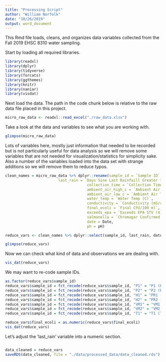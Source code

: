 ---
title: "Processing Script"
author: "William Norfolk"
date: "10/26/2019"
output: word_document
---


This Rmd file loads, cleans, and organizes data variables collected from the Fall 2019 EHSC 8310 water sampling.

Start by loading all required libraries. 

```{r load libs}

library(readxl)
library(dplyr)
library(tidyverse)
library(forcats)
library(ggthemes)
library(knitr)
library(naniar)
library(visdat)


```

Next load the data. The path in the code chunk below is relative to the raw data file placed in this project. 

```{r load data}
micro_raw_data <- readxl::read_excel("./raw_data.xlsx")
```

Take a look at the data and variables to see what you are working with.

```{r glimpse}
glimpse(micro_raw_data)
```


Lots of variables here, mostly just information that needed to be recorded but is not particularly useful for data analysis so we will remove some variables that are not needed for visualization/statistics for simplicity sake. Also a number of the variables loaded into the data set with strange additions so we will remove them to reduce typos.

```{r}
clean_names = micro_raw_data %>% dplyr::rename(sample_id = `Sample ID`, 
                        last_rain = `Days Sine Last Rainfaill Greater than 2 inches (amount of rainfall)`,
                                     collection_time = `Collection Time`,
                                     ambient_air_high_c = `Ambient Air Temp High (C)`,
                                     ambient_air_low_c = `Ambient Air Temp Low (C)`,
                                     water_temp = `Water Temp (C)`,
                                     conductivity = `Conductivity (mS/cm)`,
                                     final_ecoli = `Final CFU/100 ml`,
                                     exceeds_epa = `Exceeds EPA STV (410/100mL)`,
                                     salmonella = `Chromagar Confirmed Salmonella`,
                                     date = Date,
                                     ph = pH)

```



```{r}
reduce_vars <- clean_names %>% dplyr::select(sample_id, last_rain, date, ambient_air_high_c, ambient_air_low_c, water_temp, conductivity, ph, final_ecoli, exceeds_epa, salmonella )

glimpse(reduce_vars)
```

Now we can check what kind of data and observations we are dealing with.

```{r}
vis_dat(reduce_vars)
```

We may want to re-code sample IDs. 

```{r}

as.factor(reduce_vars$sample_id)
reduce_vars$sample_id = fct_recode(reduce_vars$sample_id, "P1" = "P1 (Plaza)")
reduce_vars$sample_id = fct_recode(reduce_vars$sample_id, "P2" = "P2 (Plaza)")
reduce_vars$sample_id = fct_recode(reduce_vars$sample_id, "H1" = "PR1 (Hospital)")
reduce_vars$sample_id = fct_recode(reduce_vars$sample_id, "H2" = "PR2 (Hospital)")
reduce_vars$sample_id = fct_recode(reduce_vars$sample_id, "VM1" = "VM1 (Vet Med)")
reduce_vars$sample_id = fct_recode(reduce_vars$sample_id, "VM2" = "VM2 (Vet Med)")
reduce_vars$sample_id = fct_recode(reduce_vars$sample_id, "T1" = "T1 (Tanyard)")

```


```{r}
reduce_vars$final_ecoli = as.numeric(reduce_vars$final_ecoli)
vis_dat(reduce_vars)

```



Let's adjust the 'last_rain' variable into a numeric section. 

```{r}

```


```{r}
data_cleaned = reduce_vars
saveRDS(data_cleaned, file = "./data/processed_data/data_cleaned.rds")
```

